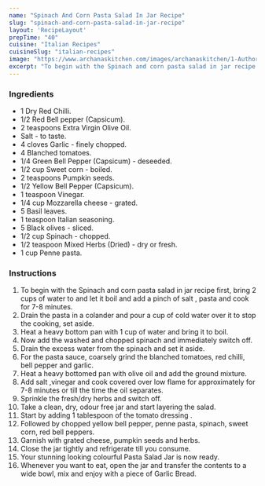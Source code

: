 ---
name: "Spinach And Corn Pasta Salad In Jar Recipe"
slug: "spinach-and-corn-pasta-salad-in-jar-recipe"
layout: 'RecipeLayout'
prepTime: "40"
cuisine: "Italian Recipes"
cuisineSlug: "italian-recipes"
image: "https://www.archanaskitchen.com/images/archanaskitchen/1-Author/Uma_Raghuraman/Spinach_Corn_Pasta_SALAD_JAR_with_Tomato_Garlic_Dressing_Pasta_Salad_In_A_Jar.jpg"
excerpt: "To begin with the Spinach and corn pasta salad in jar recipe first, bring 2 cups of water to and let it boil and add a pinch of salt , pasta and cook for 7-8 minutes"
---

### Ingredients

- 1 Dry Red Chilli.
- 1/2 Red Bell pepper (Capsicum).
- 2 teaspoons Extra Virgin Olive Oil.
- Salt - to taste.
- 4 cloves Garlic - finely chopped.
- 4 Blanched tomatoes.
- 1/4 Green Bell Pepper (Capsicum) - deseeded.
- 1/2 cup Sweet corn - boiled.
- 2 teaspoons Pumpkin seeds.
- 1/2 Yellow Bell Pepper (Capsicum).
- 1 teaspoon Vinegar.
- 1/4 cup Mozzarella cheese - grated.
- 5 Basil leaves.
- 1 teaspoon Italian seasoning.
- 5 Black olives - sliced.
- 1/2 cup Spinach - chopped.
- 1/2 teaspoon Mixed Herbs (Dried) - dry or fresh.
- 1 cup Penne pasta.

### Instructions

1. To begin with the Spinach and corn pasta salad in jar recipe first, bring 2 cups of water to and let it boil and add a pinch of salt , pasta and cook for 7-8 minutes.
1. Drain the pasta in a colander and pour a cup of cold water over it to stop the cooking, set aside.
1. Heat a heavy bottom pan with 1 cup of water and bring it to boil.
1. Now add the washed and chopped spinach and immediately switch off.
1. Drain the excess water from the spinach and set it aside.
1. For the pasta sauce, coarsely grind the blanched tomatoes, red chilli, bell pepper and garlic.
1. Heat a heavy bottomed pan with olive oil and add the ground mixture.
1. Add salt ,vinegar and cook covered over low flame for approximately for 7-8 minutes or till the time the oil separates.
1. Sprinkle the fresh/dry herbs and switch off.
1. Take a clean, dry, odour free jar and start layering the salad.
1. Start by adding 1 tablespoon of the tomato dressing .
1. Followed by chopped yellow bell pepper, penne pasta, spinach, sweet corn, red bell peppers.
1. Garnish with grated cheese, pumpkin seeds and herbs.
1. Close the jar tightly and refrigerate till you consume.
1. Your stunning looking colourful Pasta Salad Jar is now ready.
1. Whenever you want to eat, open the jar and transfer the contents to a wide bowl, mix and enjoy with a piece of Garlic Bread.
